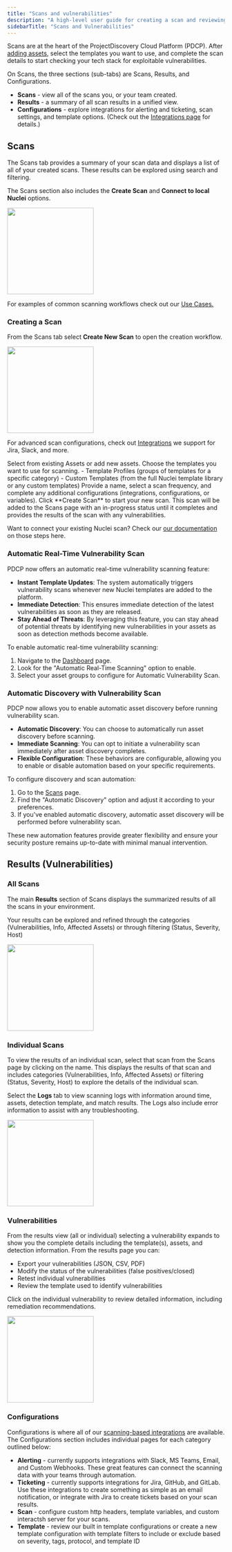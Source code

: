 ```yaml
---
title: "Scans and vulnerabilities"
description: "A high-level user guide for creating a scan and reviewing vulnerabilities"
sidebarTitle: "Scans and Vulnerabilities"
---
```


Scans are at the heart of the ProjectDiscovery Cloud Platform (PDCP). 
After [adding assets](/cloud/assets/adding-assets), select the templates you want to use, and complete the scan details to start checking your tech stack for exploitable vulnerabilities.

On Scans, the three sections (sub-tabs) are Scans, Results, and Configurations.

  - **Scans** -  view all of the scans you, or your team created.
  - **Results** - a summary of all scan results in a unified view.
  - **Configurations** - explore integrations for alerting and ticketing, scan settings, and template options. (Check out the [Integrations page](/cloud/scanning/integrations) for details.) 

## Scans
The Scans tab provides a summary of your scan data and displays a list of all of your created scans. These results can be explored using search and filtering.

The Scans section also includes the **Create Scan** and **Connect to local Nuclei** options.

<img height="200" src="/images/platform/scanpage.png" />

<Info> For examples of common scanning workflows check out our [Use Cases.](/cloud/usecases) </Info>

### Creating a Scan
From the Scans tab select **Create New Scan** to open the creation workflow.

<img height="200" src="/images/platform/createscan.png" />

For advanced scan configurations, check out [Integrations](/cloud/scanning/integrations) we support for Jira, Slack, and more. 

<Steps>
  <Step title="Select Assets">
    Select from existing Assets or add new assets.
  </Step>
  <Step title="Choose your templates">
    Choose the templates you want to use for scanning.
    - Template Profiles (groups of templates for a specific category)
    - Custom Templates (from the full Nuclei template library or any custom templates)
  </Step>
  <Step title="Finalize configuration">
    Provide a name, select a scan frequency, and complete any additional configurations (integrations, configurations, or variables).
  </Step>
  <Step title="Create your scan">
    Click **Create Scan** to start your new scan. This scan will be added to the Scans page with an in-progress status until it completes and provides the results of the scan with any vulnerabilities. 

  </Step>
</Steps>

<Info> Want to connect your existing Nuclei scan? Check our [our documentation](/cloud/scanning/nuclei-scan) on those steps here. </Info>

### Automatic Real-Time Vulnerability Scan

PDCP now offers an automatic real-time vulnerability scanning feature:

- **Instant Template Updates**: The system automatically triggers vulnerability scans whenever new Nuclei templates are added to the platform.
- **Immediate Detection**: This ensures immediate detection of the latest vulnerabilities as soon as they are released.
- **Stay Ahead of Threats**: By leveraging this feature, you can stay ahead of potential threats by identifying new vulnerabilities in your assets as soon as detection methods become available.

To enable automatic real-time vulnerability scanning:

1. Navigate to the [Dashboard](https://cloud.projectdiscovery.io) page.
2. Look for the "Automatic Real-Time Scanning" option to enable.
3. Select your asset groups to configure for Automatic Vulnerability Scan.

### Automatic Discovery with Vulnerability Scan

PDCP now allows you to enable automatic asset discovery before running vulnerability scan.

- **Automatic Discovery**: You can choose to automatically run asset discovery before scanning.
- **Immediate Scanning**: You can opt to initiate a vulnerability scan immediately after asset discovery completes.
- **Flexible Configuration**: These behaviors are configurable, allowing you to enable or disable automation based on your specific requirements.

To configure discovery and scan automation:

1. Go to the [Scans](https://cloud.projectdiscovery.io/scans) page.
2. Find the "Automatic Discovery" option and adjust it according to your preferences.
3. If you've enabled automatic discovery, automatic asset discovery will be performed before vulnerability scan.

These new automation features provide greater flexibility and ensure your security posture remains up-to-date with minimal manual intervention.

## Results (Vulnerabilities) 

### All Scans
The main **Results** section of Scans displays the summarized results of all the scans in your environment. 

Your results can be explored and refined through the categories (Vulnerabilities, Info, Affected Assets) or through filtering (Status, Severity, Host)

<img height="200" src="/images/platform/filterscans.png" />

### Individual Scans
To view the results of an individual scan, select that scan from the Scans page by clicking on the name. This displays the results of that scan and includes categories (Vulnerabilities, Info, Affected Assets) or filtering (Status, Severity, Host) to explore the details of the individual scan. 

Select the **Logs** tab to view scanning logs with information around time, assets, detection template, and match results. The Logs also include error information to assist with any troubleshooting. 

<img height="200" src="/images/platform/ind-scan.png" />

### Vulnerabilities
From the results view (all or individual) selecting a vulnerability expands to show you the complete details including the template(s), assets, and detection information. From the results page you can:

 - Export your vulnerabilities (JSON, CSV, PDF)
 - Modify the status of the vulnerabilities (false positives/closed)
 - Retest individual vulnerabilities
 - Review the template used to identify vulnerabilities

Click on the individual vulnerability to review detailed information, including remediation recommendations.

<img height="200" src="/images/platform/vulndetails.png" />

### Configurations

Configurations is where all of our [scanning-based integrations](/cloud/scanning/integrations) are available. The Configurations section includes individual pages for each category outlined below:

 - **Alerting** - currently supports integrations with Slack, MS Teams, Email, and Custom Webhooks. These great features can connect the scanning data with your teams through automation. 
 - **Ticketing** - currently supports integrations for Jira, GitHub, and GitLab. Use these integrations to create something as simple as an email notification, or integrate with Jira to create tickets based on your scan results. 
 - **Scan** -  configure custom http headers, template variables, and custom interactsh server for your scans.
 - **Template** - review our built in template configurations or create a new template configuration with template filters to include or exclude based on severity, tags, protocol, and template ID
